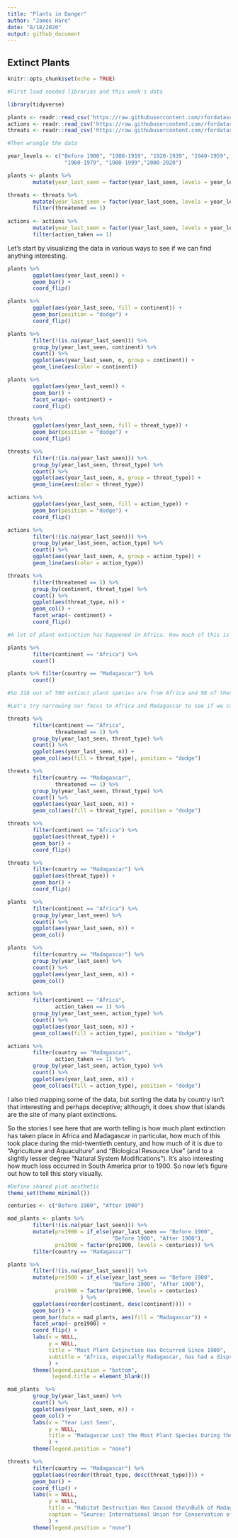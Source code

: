 ```yaml
---
title: "Plants in Danger"
author: "James Hare"
date: "8/18/2020"
output: github_document
---
```


## Extinct Plants

```r
knitr::opts_chunk$set(echo = TRUE)

#First load needed libraries and this week's data

library(tidyverse)

plants <- readr::read_csv('https://raw.githubusercontent.com/rfordatascience/tidytuesday/master/data/2020/2020-08-18/plants.csv')
actions <- readr::read_csv('https://raw.githubusercontent.com/rfordatascience/tidytuesday/master/data/2020/2020-08-18/actions.csv')
threats <- readr::read_csv('https://raw.githubusercontent.com/rfordatascience/tidytuesday/master/data/2020/2020-08-18/threats.csv')
```


```r

#Then wrangle the data

year_levels <- c("Before 1900", "1900-1919", "1920-1939", "1940-1959", 
                  "1960-1979", "1980-1999","2000-2020")

plants <- plants %>% 
        mutate(year_last_seen = factor(year_last_seen, levels = year_levels))

threats <- threats %>% 
        mutate(year_last_seen = factor(year_last_seen, levels = year_levels)) %>%
        filter(threatened == 1)
        
actions <- actions %>% 
        mutate(year_last_seen = factor(year_last_seen, levels = year_levels)) %>%
        filter(action_taken == 1)
```

Let's start by visualizing the data in various ways to see if we can find anything interesting.


```r
plants %>% 
        ggplot(aes(year_last_seen)) +
        geom_bar() +
        coord_flip()
```


```r

plants %>% 
        ggplot(aes(year_last_seen, fill = continent)) +
        geom_bar(position = "dodge") +
        coord_flip()

```

```r
plants %>%
        filter(!(is.na(year_last_seen))) %>% 
        group_by(year_last_seen, continent) %>% 
        count() %>% 
        ggplot(aes(year_last_seen, n, group = continent)) +
        geom_line(aes(color = continent))

```

```r

plants %>% 
        ggplot(aes(year_last_seen)) +
        geom_bar() +
        facet_wrap(~ continent) +
        coord_flip()

```

```r

threats %>% 
        ggplot(aes(year_last_seen, fill = threat_type)) +
        geom_bar(position = "dodge") +
        coord_flip()

```
```r
threats %>%
        filter(!(is.na(year_last_seen))) %>% 
        group_by(year_last_seen, threat_type) %>% 
        count() %>% 
        ggplot(aes(year_last_seen, n, group = threat_type)) +
        geom_line(aes(color = threat_type))

```

```r

actions %>% 
        ggplot(aes(year_last_seen, fill = action_type)) +
        geom_bar(position = "dodge") +
        coord_flip()

```
```r
actions %>%
        filter(!(is.na(year_last_seen))) %>% 
        group_by(year_last_seen, action_type) %>% 
        count() %>% 
        ggplot(aes(year_last_seen, n, group = action_type)) +
        geom_line(aes(color = action_type))
```

```r
threats %>%
        filter(threatened == 1) %>% 
        group_by(continent, threat_type) %>% 
        count() %>%
        ggplot(aes(threat_type, n)) +
        geom_col() +
        facet_wrap(~ continent) +
        coord_flip()
```

```r
#A lot of plant extinction has happened in Africa. How much of this is Madagascar (which accounts for 19.6% of extinct plant species)

plants %>% 
        filter(continent == "Africa") %>% 
        count()

plants %>% filter(country == "Madagascar") %>% 
        count()

#So 218 out of 500 extinct plant species are from Africa and 98 of these are from Madagascar

#Let's try narrowing our focus to Africa and Madagascar to see if we can say anything interesting about the data

threats %>% 
        filter(continent == "Africa",
               threatened == 1) %>%
        group_by(year_last_seen, threat_type) %>% 
        count() %>% 
        ggplot(aes(year_last_seen, n)) +
        geom_col(aes(fill = threat_type), position = "dodge")

```

```r
threats %>% 
        filter(country == "Madagascar",
               threatened == 1) %>%
        group_by(year_last_seen, threat_type) %>% 
        count() %>% 
        ggplot(aes(year_last_seen, n)) +
        geom_col(aes(fill = threat_type), position = "dodge")
```

```r
threats %>% 
        filter(continent == "Africa") %>% 
        ggplot(aes(threat_type)) +
        geom_bar() +
        coord_flip()
```

```r
threats %>% 
        filter(country == "Madagascar") %>% 
        ggplot(aes(threat_type)) +
        geom_bar() +
        coord_flip()
```

```r
plants  %>%  
        filter(continent == "Africa") %>%
        group_by(year_last_seen) %>% 
        count() %>% 
        ggplot(aes(year_last_seen, n)) +
        geom_col()
```

```r
plants  %>%  
        filter(country == "Madagascar") %>%
        group_by(year_last_seen) %>% 
        count() %>% 
        ggplot(aes(year_last_seen, n)) +
        geom_col()
```

```r
actions %>% 
        filter(continent == "Africa",
               action_taken == 1) %>%
        group_by(year_last_seen, action_type) %>% 
        count() %>% 
        ggplot(aes(year_last_seen, n)) +
        geom_col(aes(fill = action_type), position = "dodge")
```

```r
actions %>% 
        filter(country == "Madagascar",
               action_taken == 1) %>%
        group_by(year_last_seen, action_type) %>% 
        count() %>% 
        ggplot(aes(year_last_seen, n)) +
        geom_col(aes(fill = action_type), position = "dodge")
```

I also tried mapping some of the data, but sorting the data by country isn't that interesting and perhaps deceptive; although, it does show that islands are the site of many plant extinctions.

So the stories I see here that are worth telling is how much plant extinction has taken place in Africa and Madagascar in particular, how much of this took place during the mid-twentieth century, and how much of it is due to "Agriculture and Aquaculture" and "Biological Resource Use" (and to a slightly lesser degree "Natural System Modifications"). It's also interesting how much loss occurred in South America prior to 1900. So now let's figure out how to tell this story visually.

```r
#Define shared plot aesthetic
theme_set(theme_minimal())

centuries <- c("Before 1900", "After 1900")

mad_plants <- plants %>% 
        filter(!(is.na(year_last_seen))) %>%
        mutate(pre1900 = if_else(year_last_seen == "Before 1900", 
                                 "Before 1900", "After 1900"),
               pre1900 = factor(pre1900, levels = centuries)) %>% 
        filter(country == "Madagascar")

plants %>% 
        filter(!(is.na(year_last_seen))) %>%
        mutate(pre1900 = if_else(year_last_seen == "Before 1900", 
                                 "Before 1900", "After 1900"),
               pre1900 = factor(pre1900, levels = centuries)
                       ) %>% 
        ggplot(aes(reorder(continent, desc(continent)))) +
        geom_bar() +
        geom_bar(data = mad_plants, aes(fill = "Madagascar")) +
        facet_wrap(~ pre1900) +
        coord_flip() +
        labs(x = NULL,
             y = NULL,
             title = "Most Plant Extinction Has Occurred Since 1900",
             subtitle = "Africa, especially Madagascar, has had a disproportionate share" 
             ) +
        theme(legend.position = "bottom",
              legend.title = element_blank())

mad_plants  %>%  
        group_by(year_last_seen) %>% 
        count() %>%  
        ggplot(aes(year_last_seen, n)) +
        geom_col() +
        labs(x = "Year Last Seen",
             y = NULL,
             title = "Madagascar Lost the Most Plant Species During the Mid-Twentieth Century"
             ) +
        theme(legend.position = "none")

threats %>% 
        filter(country == "Madagascar") %>% 
        ggplot(aes(reorder(threat_type, desc(threat_type)))) +
        geom_bar() +
        coord_flip() +
        labs(x = NULL,
             y = NULL,
             title = "Habitat Destruction Has Caused the\nBulk of Madagascar's Plant Extinction",
             caption = "Source: International Union for Conservation of Nature" 
             ) +
        theme(legend.position = "none")
```
